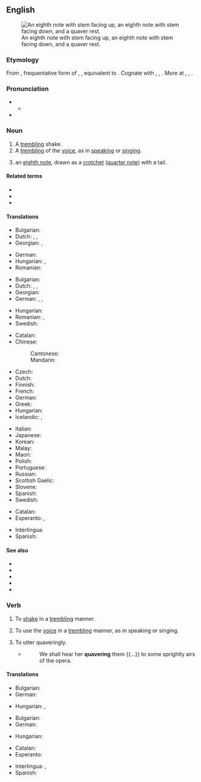 ==English==
{{wikipedia}}
[[Image:Eighth notes and rest.png|thumb|An eighth note with stem facing up, an eighth note with stem facing down, and a quaver rest.]]

===Etymology===
From {{inh|en|enm|quaveren}}, frequentative form of {{m|enm|quaven}}, {{m|enm|cwavien||to tremble}}, equivalent to {{suffix|en|quave|er}}. Cognate with {{cog|nds|quabbeln||to quiver}}, {{cog|de|quabbeln}}, {{m|de|quappeln||to quiver}}. More at {{l|en|quave}}, {{l|en|quab}}, {{l|en|quiver}}.

===Pronunciation===
* {{IPA|en|/ˈkweɪvə(ɹ)/}}
** {{audio|en|LL-Q1860 (eng)-Vealhurl-quaver.wav|Audio (UK)}}
* {{rhymes|en|eɪvə(ɹ)}}

===Noun===
{{en-noun}}

# A [[trembling]] shake.
# A [[trembling]] of the [[voice]], as in [[speaking]] or [[singing]].
# {{lb|en|music}} an [[eighth note]], drawn as a [[crotchet]] ([[quarter note]]) with a tail.

====Related terms====
* {{l|en|semiquaver}}
* {{l|en|demisemiquaver}}
* {{l|en|hemidemisemiquaver}}

====Translations====
{{trans-top|a trembling shake}}
* Bulgarian: {{t+|bg|треперене|n}}
* Dutch: {{t+|nl|trilling}}, {{t+|nl|beving}},
* Georgian: {{t|ka|რაკრაკი}}, {{t|ka|ტრელი}}
{{trans-mid}}
* German: {{t+|de|Beben|n}}
* Hungarian: {{t+|hu|reszketés}}, {{t+|hu|remegés}}
* Romanian: {{t+|ro|tremur}}
{{trans-bottom}}

{{trans-top|a trembling of the voice}}
* Bulgarian: {{t|bg|тремоло|n}}
* Dutch: {{t+|nl|vibrato}}, {{t+|nl|tremolo}},
* Georgian: {{t|ka|ხმის კანკალი}}
* German: {{t|de|Zittern|n}}, {{t+|de|Beben|n}}, {{t|de|Trillern|n}}
{{trans-mid}}
* Hungarian: {{t+|hu|remegés}}
* Romanian: {{t+|ro|tremur}}, {{t+|ro|tremolo}}
* Swedish: {{t+|sv|skälva}}
{{trans-bottom}}

{{trans-top|''(music)'' an eighth note}}
* Catalan: {{t+|ca|corxera|f}}
* Chinese:
*: Cantonese: {{t|yue|八分音符|tr=baat3 fan1 jam1 fu4}}
*: Mandarin: {{t+|cmn|八分音符|tr=bāfēn yīnfú|sc=Hani}}
* Czech: {{t|cs|osminka|f}}
* Dutch: {{t|nl|achtste noot}}
* Finnish: {{t+|fi|kahdeksasosanuotti}}
* French: {{t+|fr|croche|f}}
* German: {{t+|de|Achtelnote|f}}
* Greek: {{t+|el|όγδοο|n}}
* Hungarian: {{t+|hu|nyolcad}}
* Icelandic: {{t|is|áttundapartsnóta|f}}, {{t|is|áttundipartur|m}}
{{trans-mid}}
* Italian: {{t+|it|croma|f}}
* Japanese: {{t|ja|八分音符|tr=hachibun onpu|sc=Jpan}}
* Korean: {{t+|ko|팔분음표}}
* Malay: {{t|ms|kuaver}}
* Maori: {{t|mi|orohaurua}}
* Polish: {{t+|pl|ósemka|f}}
* Portuguese: {{t+|pt|colcheia|f}}
* Russian: {{t|ru|восьма́я но́та|f}}
* Scottish Gaelic: {{t|gd|caman|m}}
* Slovene: {{t|sl|osminka|f}}
* Spanish: {{t+|es|corchea|f}}
* Swedish: {{t+|sv|åttondelsnot|c}}
{{trans-bottom}}

{{checktrans-top}}
* Catalan: {{t+|ca|tremolor}}
* Esperanto: {{t|eo|okono}}, {{t|eo|okonoto}}
{{trans-mid}}
* Interlingua: {{t|ia|tremor}}
* Spanish: {{t+|es|temblor}}
{{trans-bottom}}

====See also====
* {{l|en|breve}}
* {{l|en|crotchet}}
* {{l|en|longa}}
* {{l|en|minim}}
* {{l|en|semibreve}}

===Verb===
{{en-verb}}

# To [[shake]] in a [[trembling]] manner.
# {{lb|en|intransitive}} To use the [[voice]] in a [[trembling]] manner, as in speaking or singing.
# {{lb|en|transitive}} To utter quaveringly.
#* {{RQ:Spectator|III|205|25 October 1711}}
#*: We shall hear her '''quavering''' them {{...}} to some sprightly airs of the opera.

====Translations====
{{trans-top|to shake}}
* Bulgarian: {{t+|bg|треперя}}
* German: {{t+|de|zittern}}
{{trans-mid}}
* Hungarian: {{t+|hu|remeg}}, {{t+|hu|reszket}}
{{trans-bottom}}

{{trans-top|to use the voice in a trembling manner}}
* Bulgarian: {{t|bg|тремолирам}}
* German: {{t+|de|trillern}}
{{trans-mid}}
* Hungarian: {{t|hu|trillázik}}
{{trans-bottom}}

{{checktrans-top}}
* Catalan: {{t+check|ca|tremolar}}
* Esperanto: {{t-check|eo|tremi}}
{{trans-mid}}
* Interlingua: {{t-check|ia|tremer}}, {{t-check|ia|tremular}}
* Spanish: {{t+check|es|temblar}}
{{trans-bottom}}